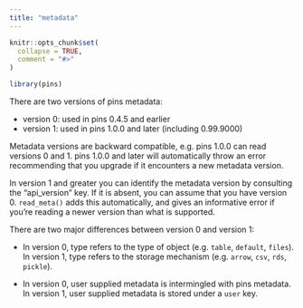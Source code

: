```yaml
---
title: "metadata"
---
```


```r
knitr::opts_chunk$set(
  collapse = TRUE,
  comment = "#>"
)
```

```r
library(pins)
```

There are two versions of pins metadata:

* version 0: used in pins 0.4.5 and earlier
* version 1: used in pins 1.0.0 and later (including 0.99.9000)

Metadata versions are backward compatible, e.g. pins 1.0.0 can read versions 0 and 1. pins 1.0.0 and later will automatically throw an error recommending that you upgrade if it encounters a new metadata version.

In version 1 and greater you can identify the metadata version by consulting the "api_version" key. If it is absent, you can assume that you have version 0. `read_meta()` adds this automatically, and gives an informative error if you're reading a newer version than what is supported.

There are two major differences between version 0 and version 1:

* In version 0, type refers to the type of object (e.g. `table`, `default`, `files`).
  In version 1, type refers to the storage mechanism (e.g. `arrow`, `csv`, `rds`, `pickle`).

* In version 0, user supplied metadata is intermingled with pins metadata.
  In version 1, user supplied metadata is stored under a `user` key.

